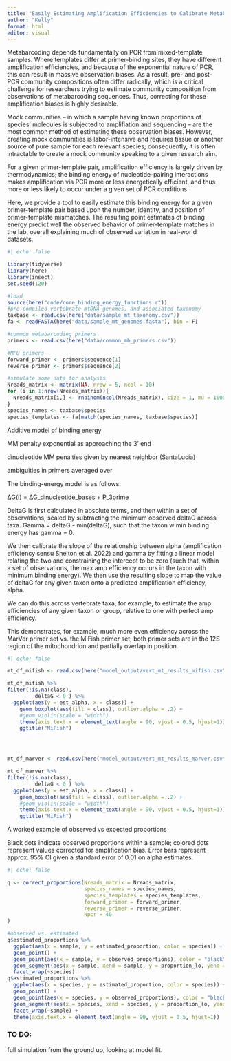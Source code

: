 ```yaml
---
title: "Easily Estimating Amplification Efficiencies to Calibrate Metabarcoding Results"
author: "Kelly"
format: html
editor: visual
---
```


Metabarcoding depends fundamentally on PCR from mixed-template samples. Where templates differ at primer-binding sites, they have different amplification efficiencies, and because of the exponential nature of PCR, this can result in massive observation biases. As a result, pre- and post-PCR community compositions often differ radically, which is a critical challenge for researchers trying to estimate community composition from observations of metabarcoding sequences. Thus, correcting for these amplification biases is highly desirable.

Mock communities – in which a sample having known proportions of species' molecules is subjected to amplifiation and sequencing – are the most common method of estimating these observation biases. However, creating mock communities is labor-intensive and requires tissue or another source of pure sample for each relevant species; consequently, it is often intractable to create a mock community speaking to a given research aim.

For a given primer-template pair, amplification efficiency is largely driven by thermodynamics; the binding energy of nucleotide-pairing interactions makes amplification via PCR more or less energetically efficient, and thus more or less likely to occur under a given set of PCR conditions.

Here, we provide a tool to easily estimate this binding energy for a given primer-template pair based upon the number, identity, and position of primer-template mismatches. The resulting point estimates of binding energy predict well the observed behavior of primer-template matches in the lab, overall explaining much of observed variation in real-world datasets.

```r
#| echo: false

library(tidyverse)
library(here)
library(insect)
set.seed(120)

#load 
source(here("code/core_binding_energy_functions.r")) 
#pre-compiled vertebrate mtDNA genomes, and associated taxonomy
taxbase <- read.csv(here("data/sample_mt_taxonomy.csv"))
fa <- readFASTA(here("data/sample_mt_genomes.fasta"), bin = F)

#common metabarcoding primers
primers <- read.csv(here("data/common_mb_primers.csv"))

#MFU primers
forward_primer <- primers$sequence[1]
reverse_primer <- primers$sequence[2]

#simulate some data for analysis
Nreads_matrix <- matrix(NA, nrow = 5, ncol = 10)
for (i in 1:nrow(Nreads_matrix)){
  Nreads_matrix[i,] <- rnbinom(ncol(Nreads_matrix), size = 1, mu = 1000)
}
species_names <- taxbase$species
species_templates <- fa[match(species_names, taxbase$species)]

```

Additive model of binding energy

MM penalty exponential as approaching the 3' end

dinucleotide MM penalties given by nearest neighbor (SantaLucia)

ambiguities in primers averaged over

The binding-energy model is as follows:

ΔG(i) = ΔG_dinucleotide_bases + P_3prime

DeltaG is first calculated in absolute terms, and then within a set of observations, scaled by subtracting the minimum observed deltaG across taxa. Gamma = deltaG - min(deltaG), such that the taxon w min binding energy has gamma = 0.

We then calibrate the slope of the relationship between alpha (amplification efficiency sensu Shelton et al. 2022) and gamma by fitting a linear model relating the two and constraining the intercept to be zero (such that, within a set of observations, the max amp efficiency occurs in the taxon with minimum binding energy). We then use the resulting slope to map the value of deltaG for any given taxon onto a predicted amplification efficiency, alpha.

We can do this across vertebrate taxa, for example, to estimate the amp efficiencies of any given taxon or group, relative to one with perfect amp efficiency.

This demonstrates, for example, much more even efficiency across the MarVer primer set vs. the MiFish primer set; both primer sets are in the 12S region of the mitochondrion and partially overlap in position.

```r
#| echo: false

mt_df_mifish <- read.csv(here("model_output/vert_mt_results_mifish.csv")) 

mt_df_mifish %>% 
filter(!is.na(class),
         deltaG < 0 ) %>% 
  ggplot(aes(y = est_alpha, x = class)) +
    geom_boxplot(aes(fill = class), outlier.alpha = .2) +
    #geom_violin(scale = "width")
    theme(axis.text.x = element_text(angle = 90, vjust = 0.5, hjust=1)) +
    ggtitle("MiFish")




mt_df_marver <- read.csv(here("model_output/vert_mt_results_marver.csv")) 

mt_df_marver %>% 
filter(!is.na(class),
         deltaG < 0 ) %>% 
  ggplot(aes(y = est_alpha, x = class)) +
    geom_boxplot(aes(fill = class), outlier.alpha = .2) +
    #geom_violin(scale = "width")
    theme(axis.text.x = element_text(angle = 90, vjust = 0.5, hjust=1)) +
    ggtitle("MiFish")
```

A worked example of observed vs expected proportions

Black dots indicate observed proportions within a sample; colored dots represent values corrected for amplification bias. Error bars represent approx. 95% CI given a standard error of 0.01 on alpha estimates.

```r
#| echo: false

q <- correct_proportions(Nreads_matrix = Nreads_matrix,
                         species_names = species_names,
                         species_templates = species_templates,
                         forward_primer = forward_primer,
                         reverse_primer = reverse_primer,
                         Npcr = 40
)

#observed vs. estimated
q$estimated_proportions %>%
  ggplot(aes(x = sample, y = estimated_proportion, color = species)) +
  geom_point() +
  geom_point(aes(x = sample, y = observed_proportions), color = "black") +
  geom_segment(aes(x = sample, xend = sample, y = proportion_lo, yend = proportion_hi, color = species), alpha = 0.5) +
  facet_wrap(~species)
q$estimated_proportions %>%
  ggplot(aes(x = species, y = estimated_proportion, color = species)) +
  geom_point() +
  geom_point(aes(x = species, y = observed_proportions), color = "black") +
  geom_segment(aes(x = species, xend = species, y = proportion_lo, yend = proportion_hi, color = species), alpha = 0.5) +
  facet_wrap(~sample) +
  theme(axis.text.x = element_text(angle = 90, vjust = 0.5, hjust=1))

```

### TO DO:

full simulation from the ground up, looking at model fit.
